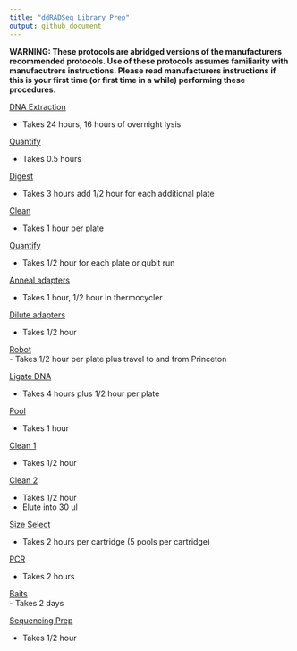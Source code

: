 ```yaml
---
title: "ddRADSeq Library Prep"
output: github_document
---
```


**WARNING: These protocols are abridged versions of the manufacturers recommended protocols.  Use of these protocols assumes familiarity with manufacutrers instructions.  Please read manufacturers instructions if this is your first time (or first time in a while) performing these procedures.**


[DNA Extraction](https://pinskylab.github.io/laboratory/protocols/dna_extraction_ali.nb.html)  

- Takes 24 hours, 16 hours of overnight lysis  

[Quantify](https://pinskylab.github.io/laboratory/protocols/quant_dna.nb.html)   

- Takes 0.5 hours   

[Digest](https://pinskylab.github.io/laboratory/protocols/digest_dna.nb.html)   

- Takes 3 hours add 1/2 hour for each additional plate  

[Clean](https://pinskylab.github.io/laboratory/protocols/ampure.nb.html)  

- Takes 1 hour per plate
  
  
[Quantify](https://pinskylab.github.io/laboratory/protocols/mrna-hyper.nb.html)   

- Takes 1/2 hour for each plate or qubit run  

[Anneal adapters](https://pinskylab.github.io/laboratory/protocols/anneal.nb.html)

- Takes 1 hour, 1/2 hour in thermocycler

[Dilute adapters](https://pinskylab.github.io/laboratory/protocols/adapter_working_stock.nb.html)

- Takes 1/2 hour  

[Robot](https://pinskylab.github.io/laboratory/protocols/robot.nb.html)  
- Takes 1/2 hour per plate plus travel to and from Princeton  

[Ligate DNA](https://pinskylab.github.io/laboratory/protocols/ligation_ddradseq.nb.html)  

- Takes 4 hours plus 1/2 hour per plate  

[Pool](https://pinskylab.github.io/laboratory/protocols/pool.nb.html)  

- Takes 1 hour  

[Clean 1](https://pinskylab.github.io/laboratory/protocols/ampure.nb.html)  

- Takes 1/2 hour  

[Clean 2](https://pinskylab.github.io/laboratory/protocols/ampure.nb.html)  

- Takes 1/2 hour  
- Elute into 30 ul  

[Size Select](https://pinskylab.github.io/laboratory/protocols/pippin.nb.html)  

- Takes 2 hours per cartridge (5 pools per cartridge)  

[PCR](https://pinskylab.github.io/laboratory/protocols/lib-amp_ddradseq.nb.html)  

- Takes 2 hours  

[Baits](https://pinskylab.github.io/laboratory/protocols/baits.nb.html)  
- Takes 2 days  

[Sequencing Prep](https://pinskylab.github.io/laboratory/protocols/seq-prep_ddradseq.nb.html)

- Takes 1/2 hour
